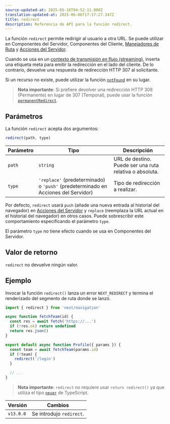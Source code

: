 ```yaml
---
source-updated-at: 2025-05-16T04:52:11.000Z
translation-updated-at: 2025-06-06T17:17:27.347Z
title: redirect
description: Referencia de API para la función redirect.
---
```


La función `redirect` permite redirigir al usuario a otra URL. Se puede utilizar en Componentes del Servidor, Componentes del Cliente, [Manejadores de Ruta](/docs/app/building-your-application/routing/route-handlers) y [Acciones del Servidor](/docs/app/building-your-application/data-fetching/forms-and-mutations).

Cuando se usa en un [contexto de transmisión en flujo (streaming)](/docs/app/building-your-application/routing/loading-ui-and-streaming#what-is-streaming), inserta una etiqueta meta para emitir la redirección en el lado del cliente. De lo contrario, devuelve una respuesta de redirección HTTP 307 al solicitante.

Si un recurso no existe, puede utilizar la función [`notFound`](/docs/app/api-reference/functions/not-found) en su lugar.

> **Nota importante**: Si prefiere devolver una redirección HTTP 308 (Permanente) en lugar de 307 (Temporal), puede usar la función [`permanentRedirect`](/docs/app/api-reference/functions/permanentRedirect).

## Parámetros

La función `redirect` acepta dos argumentos:

```js
redirect(path, type)
```

| Parámetro | Tipo                                                          | Descripción                                                 |
| --------- | ------------------------------------------------------------- | ----------------------------------------------------------- |
| `path`    | `string`                                                      | URL de destino. Puede ser una ruta relativa o absoluta.     |
| `type`    | `'replace'` (predeterminado) o `'push'` (predeterminado en Acciones del Servidor) | Tipo de redirección a realizar.                             |

Por defecto, `redirect` usará `push` (añade una nueva entrada al historial del navegador) en [Acciones del Servidor](/docs/app/building-your-application/data-fetching/forms-and-mutations) y `replace` (reemplaza la URL actual en el historial del navegador) en otros casos. Puede sobrescribir este comportamiento especificando el parámetro `type`.

El parámetro `type` no tiene efecto cuando se usa en Componentes del Servidor.

## Valor de retorno

`redirect` no devuelve ningún valor.

## Ejemplo

Invocar la función `redirect()` lanza un error `NEXT_REDIRECT` y termina el renderizado del segmento de ruta donde se lanzó.

```jsx filename="app/team/[id]/page.js"
import { redirect } from 'next/navigation'

async function fetchTeam(id) {
  const res = await fetch('https://...')
  if (!res.ok) return undefined
  return res.json()
}

export default async function Profile({ params }) {
  const team = await fetchTeam(params.id)
  if (!team) {
    redirect('/login')
  }

  // ...
}
```

> **Nota importante**: `redirect` no requiere usar `return redirect()` ya que utiliza el tipo [`never`](https://www.typescriptlang.org/docs/handbook/2/functions.html#never) de TypeScript.

| Versión   | Cambios                |
| --------- | ---------------------- |
| `v13.0.0` | Se introdujo `redirect`. |